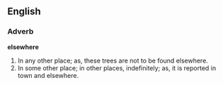 ==English==

===Adverb===

'''elsewhere'''

#In any other place; as, these trees are not to be found elsewhere.
#In some other place; in other places, indefinitely; as, it is reported in town and elsewhere.